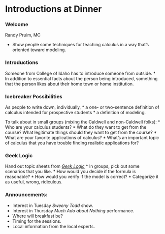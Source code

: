 Introductions at Dinner
===========================

### Welcome

Randy Pruim, MC

* Show people some techniques for teaching calculus in a way that's oriented toward modeling.


### Introductions

Someone from College of Idaho has to introduce someone from outside.
* In addition to essential facts about the person being introduced, something that the person likes about their home town or home institution. 


### Icebreaker Possibilities

As people to write down, individually,
* a one- or two-sentence definition of calculus intended for prospective students
* a definition of modeling.

To talk about in small groups (mixing the Caldwell and non-Caldwell folks):
* Who are your calculus students?
* What do they want to get from the course?  What legitimate things should they want to get from the course?
* What are your favorite applications of calculus?
* What's an important topic of calculus that you have trouble finding realistic applications for?

### Geek Logic

Hand out topic sheets from [*Geek Logic*](prep2012/handouts/geek-logik.pdf)
* In groups, pick out some scenarios that you like.
* How would you decide if the formula is reasonable?
* How would you verify if the model is correct?
* Categorize it as useful, wrong, ridiculous.

### Announcements:

* Interest in Tuesday *Sweeny Todd* show.
* Interest in Thursday *Much Ado about Nothing* performance.
* Where will breakfast be?
* Timing for the sessions.
* Local information from the local experts.
